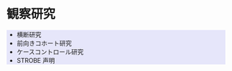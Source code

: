 # 観察研究  {#observational-studies}

```{=html}
<div style="background:#E6E6FA;">
```

- 横断研究
- 前向きコホート研究
- ケースコントロール研究
- STROBE 声明

```{=html}
</div>
```